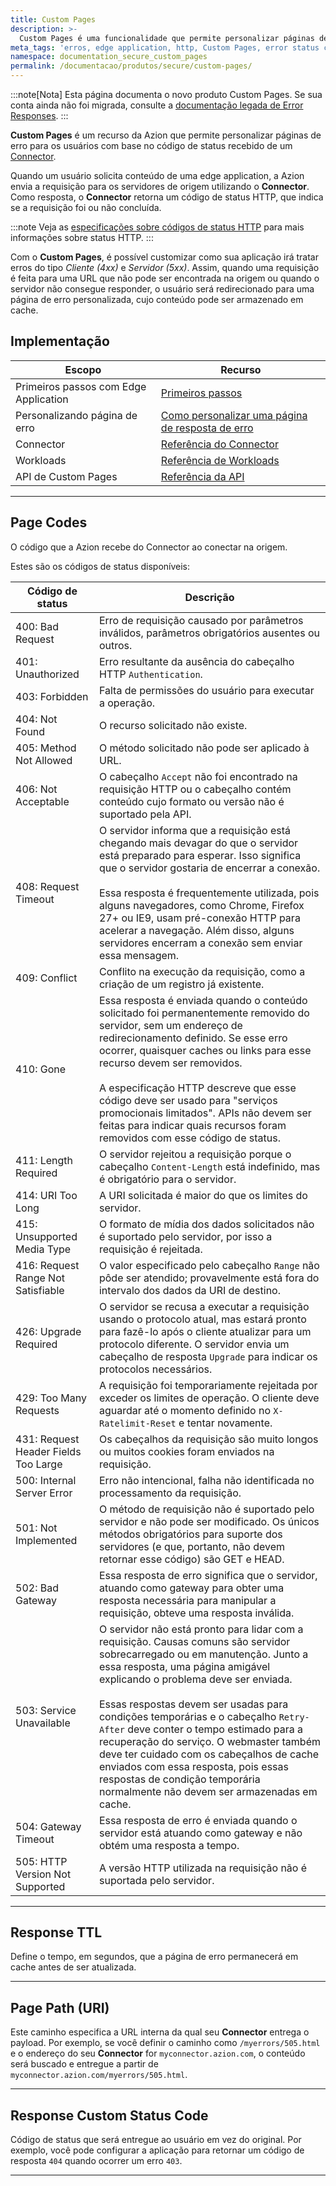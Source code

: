 ```yaml
---
title: Custom Pages
description: >-
  Custom Pages é uma funcionalidade que permite personalizar páginas de erro para os usuários com base no código de status recebido dos edge connectors.
meta_tags: 'erros, edge application, http, Custom Pages, error status codes'
namespace: documentation_secure_custom_pages
permalink: /documentacao/produtos/secure/custom-pages/
---
```





<Apiv4Rollout />

:::note[Nota]
Esta página documenta o novo produto Custom Pages. Se sua conta ainda não foi migrada, consulte a [documentação legada de Error Responses](/pt-br/documentacao/produtos/build/edge-application/error-responses/).
:::

**Custom Pages** é um recurso da Azion que permite personalizar páginas de erro para os usuários com base no código de status recebido de um [Connector](/pt-br/documentacao/produtos/secure/edge-connector/).

Quando um usuário solicita conteúdo de uma edge application, a Azion envia a requisição para os servidores de origem utilizando o **Connector**. Como resposta, o **Connector** retorna um código de status HTTP, que indica se a requisição foi ou não concluída.

:::note
Veja as [especificações sobre códigos de status HTTP](https://httpwg.org/specs/rfc9110.html#overview.of.status.codes) para mais informações sobre status HTTP.
:::

Com o **Custom Pages**, é possível customizar como sua aplicação irá tratar erros do tipo *Cliente (4xx)* e *Servidor (5xx)*. Assim, quando uma requisição é feita para uma URL que não pode ser encontrada na origem ou quando o servidor não consegue responder, o usuário será redirecionado para uma página de erro personalizada, cujo conteúdo pode ser armazenado em cache.

## Implementação

| Escopo | Recurso |
| --- | --- |
| Primeiros passos com Edge Application | [Primeiros passos](/pt-br/documentacao/produtos/build/edge-application/primeiros-passos/) |
| Personalizando página de erro | [Como personalizar uma página de resposta de erro](/pt-br/documentacao/produtos/guias/personalizar-pagina-resposta-erro/) |
| Connector | [Referência do Connector](/pt-br/documentacao/produtos/secure/connector/) |
| Workloads | [Referência de Workloads](/pt-br/documentacao/produtos/secure/workloads/) |
| API de Custom Pages | [Referência da API](https://api.azion.com/v4#/operations/GetWorkspaceCustomPages) |

---

## Page Codes

O código que a Azion recebe do Connector ao conectar na origem.

Estes são os códigos de status disponíveis:

| Código de status | Descrição |
| --- | --- |
| 400: Bad Request | Erro de requisição causado por parâmetros inválidos, parâmetros obrigatórios ausentes ou outros. |
| 401: Unauthorized | Erro resultante da ausência do cabeçalho HTTP `Authentication`. |
| 403: Forbidden | Falta de permissões do usuário para executar a operação. |
| 404: Not Found | O recurso solicitado não existe. |
| 405: Method Not Allowed | O método solicitado não pode ser aplicado à URL. |
| 406: Not Acceptable | O cabeçalho `Accept` não foi encontrado na requisição HTTP ou o cabeçalho contém conteúdo cujo formato ou versão não é suportado pela API. |
| 408: Request Timeout | O servidor informa que a requisição está chegando mais devagar do que o servidor está preparado para esperar. Isso significa que o servidor gostaria de encerrar a conexão.<br /><br />Essa resposta é frequentemente utilizada, pois alguns navegadores, como Chrome, Firefox 27+ ou IE9, usam pré-conexão HTTP para acelerar a navegação. Além disso, alguns servidores encerram a conexão sem enviar essa mensagem. |
| 409: Conflict | Conflito na execução da requisição, como a criação de um registro já existente. |
| 410: Gone | Essa resposta é enviada quando o conteúdo solicitado foi permanentemente removido do servidor, sem um endereço de redirecionamento definido. Se esse erro ocorrer, quaisquer caches ou links para esse recurso devem ser removidos.<br /><br />A especificação HTTP descreve que esse código deve ser usado para "serviços promocionais limitados". APIs não devem ser feitas para indicar quais recursos foram removidos com esse código de status. |
| 411: Length Required | O servidor rejeitou a requisição porque o cabeçalho `Content-Length` está indefinido, mas é obrigatório para o servidor. |
| 414: URI Too Long | A URI solicitada é maior do que os limites do servidor. |
| 415: Unsupported Media Type | O formato de mídia dos dados solicitados não é suportado pelo servidor, por isso a requisição é rejeitada. |
| 416: Request Range Not Satisfiable | O valor especificado pelo cabeçalho `Range` não pôde ser atendido; provavelmente está fora do intervalo dos dados da URI de destino. |
| 426: Upgrade Required | O servidor se recusa a executar a requisição usando o protocolo atual, mas estará pronto para fazê-lo após o cliente atualizar para um protocolo diferente. O servidor envia um cabeçalho de resposta `Upgrade` para indicar os protocolos necessários. |
| 429: Too Many Requests | A requisição foi temporariamente rejeitada por exceder os limites de operação. O cliente deve aguardar até o momento definido no `X-Ratelimit-Reset` e tentar novamente. |
| 431: Request Header Fields Too Large | Os cabeçalhos da requisição são muito longos ou muitos cookies foram enviados na requisição. |
| 500: Internal Server Error | Erro não intencional, falha não identificada no processamento da requisição. |
| 501: Not Implemented | O método de requisição não é suportado pelo servidor e não pode ser modificado. Os únicos métodos obrigatórios para suporte dos servidores (e que, portanto, não devem retornar esse código) são GET e HEAD. |
| 502: Bad Gateway | Essa resposta de erro significa que o servidor, atuando como gateway para obter uma resposta necessária para manipular a requisição, obteve uma resposta inválida. |
| 503: Service Unavailable | O servidor não está pronto para lidar com a requisição. Causas comuns são servidor sobrecarregado ou em manutenção. Junto a essa resposta, uma página amigável explicando o problema deve ser enviada.<br /><br />Essas respostas devem ser usadas para condições temporárias e o cabeçalho `Retry-After` deve conter o tempo estimado para a recuperação do serviço. O webmaster também deve ter cuidado com os cabeçalhos de cache enviados com essa resposta, pois essas respostas de condição temporária normalmente não devem ser armazenadas em cache. |
| 504: Gateway Timeout | Essa resposta de erro é enviada quando o servidor está atuando como gateway e não obtém uma resposta a tempo. |
| 505: HTTP Version Not Supported | A versão HTTP utilizada na requisição não é suportada pelo servidor. |

---

## Response TTL

Define o tempo, em segundos, que a página de erro permanecerá em cache antes de ser atualizada.

<LinkButton link="/pt-br/documentacao/produtos/build/edge-application/cache-settings/#browser-cache-settings" label="Saiba mais sobre configurações de expiração de cache" />

---

## Page Path (URI)

Este caminho especifica a URL interna da qual seu **Connector** entrega o payload. Por exemplo, se você definir o caminho como `/myerrors/505.html` e o endereço do seu **Connector** for `myconnector.azion.com`, o conteúdo será buscado e entregue a partir de `myconnector.azion.com/myerrors/505.html`.

---

## Response Custom Status Code

Código de status que será entregue ao usuário em vez do original. Por exemplo, você pode configurar a aplicação para retornar um código de resposta `404` quando ocorrer um erro `403`.

---
